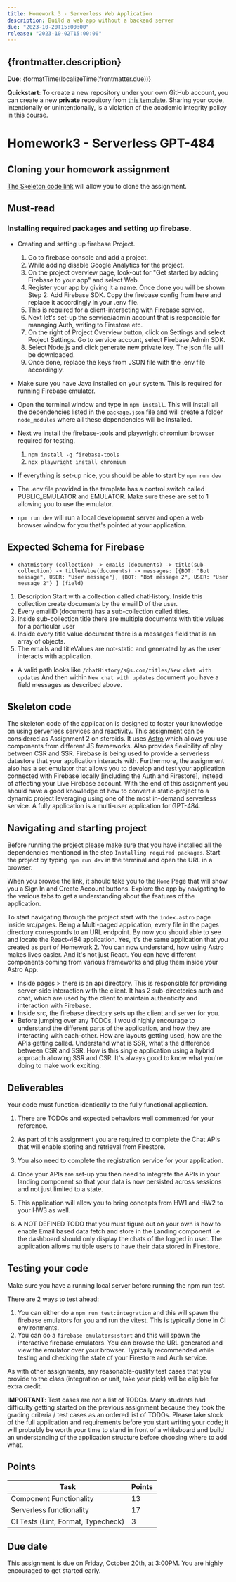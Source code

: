 ```yaml
---
title: Homework 3 - Serverless Web Application
description: Build a web app without a backend server
due: "2023-10-20T15:00:00"
release: "2023-10-02T15:00:00"
---
```



## {frontmatter.description}

**Due**: {formatTime(localizeTime(frontmatter.due))}

**Quickstart**: To create a new repository under your own GitHub account, you can create a new
**private** repository from [this
template](https://github.com/swad-cs-uic/F23-HW3-skeleton). Sharing your code,
intentionally or unintentionally, is a violation of the academic integrity
policy in this course.

# Homework3 - Serverless GPT-484

## Cloning your homework assignment

[The Skeleton code link](https://github.com/swad-cs-uic/F23-HW3-skeleton) will allow you to clone the assignment.

## Must-read

### Installing required packages and setting up firebase.

- Creating and setting up firebase Project.

  1.  Go to firebase console and add a project.
  2.  While adding disable Google Analytics for the project.
  3.  On the project overview page, look-out for "Get started by adding Firebase to your app" and select Web.
  4.  Register your app by giving it a name. Once done you will be shown Step 2: Add Firebase SDK. Copy the firebase config from here and replace it accordingly in your .env file.
  5.  This is required for a client-interacting with Firebase service.
  6.  Next let's set-up the service/admin account that is responsible for managing Auth, writing to Firestore etc.
  7.  On the right of Project Overview button, click on Settings and select Project Settings. Go to service account, select Firebase Admin SDK.
  8.  Select Node.js and click generate new private key. The json file will be downloaded.
  9.  Once done, replace the keys from JSON file with the .env file accordingly.

- Make sure you have Java installed on your system. This is required for running Firebase emulator.
- Open the terminal window and type in `npm install`. This will install all the dependencies listed in the `package.json` file and will create a folder `node_modules` where all these dependencies will be installed.
- Next we install the firebase-tools and playwright chromium browser required for testing.
  1. `npm install -g firebase-tools`
  2. `npx playwright install chromium`
- If everything is set-up nice, you should be able to start by `npm run dev`
- The .env file provided in the template has a control switch called PUBLIC_EMULATOR and EMULATOR. Make sure these are set to 1 allowing you to use the emulator.
- `npm run dev` will run a local development server and open a web browser window for you that's pointed at your application.

## Expected Schema for Firebase

- `chatHistory (collection) -> emails (documents) -> title(sub-collection) -> titleValue(documents) -> messages: [{BOT: "Bot message", USER: "User message"}, {BOT: "Bot message 2", USER: "User message 2"} ] (field)
`

1. Description Start with a collection called chatHistory. Inside this collection create documents by the emailID of the user.
2. Every emailID (document) has a sub-collection called titles.
3. Inside sub-collection title there are multiple documents with title values for a particular user
4. Inside every title value document there is a messages field that is an array of objects.
5. The emails and titleValues are not-static and generated by as the user interacts with application.

- A valid path looks like `/chatHistory/s@s.com/titles/New chat with updates` And then within `New chat with updates` document you have a field messages as described above.

## Skeleton code

The skeleton code of the application is designed to foster your knowledge on using serverless services and reactivity. This assignment can be considered as Assignment 2 on steroids. It uses [Astro](https://astro.build/) which allows you use components from different JS frameworks. Also provides flexibility of play between CSR and SSR. Firebase is being used to provide a serverless datastore that your application interacts with. Furthermore, the assignment also has a set emulator that allows you to develop and test your application connected with Firebase locally [including the Auth and Firestore], instead of affecting your Live Firebase account. With the end of this assignment you should have a good knowledge of how to convert a static-project to a dynamic project leveraging using one of the most in-demand serverless service. A fully application is a multi-user application for GPT-484.

## Navigating and starting project

Before running the project please make sure that you have installed all the dependencies mentioned in the step `Installing required packages`. Start the project by typing `npm run dev` in the terminal and open the URL in a browser.

When you browse the link, it should take you to the `Home` Page that will show you a Sign In and Create Account buttons. Explore the app by navigating to the various tabs to get a understanding about the features of the application.

To start navigating through the project start with the `index.astro` page inside src/pages. Being a Multi-paged application, every file in the pages directory corresponds to an URL endpoint.
By now you should able to see and locate the React-484 application. Yes, it's the same application that you created as part of Homework 2. You can now understand, how using Astro makes lives easier. And it's not just React. You can have different components coming from various frameworks and plug them inside your Astro App.

- Inside pages > there is an api directory. This is responsible for providing server-side interaction with the client. It has 2 sub-directories auth and chat, which are used by the client to maintain authenticity and interaction with Firebase.
- Inside src, the firebase directory sets up the client and server for you.
- Before jumping over any TODOs, I would highly encourage to understand the different parts of the application, and how they are interacting with each-other. How are layouts getting used, how are the APIs getting called. Understand what is SSR, what's the difference between CSR and SSR. How is this single application using a hybrid approach allowing SSR and CSR. It's always good to know what you're doing to make work exciting.

## Deliverables

Your code must function identically to the fully functional application.

1. There are TODOs and expected behaviors well commented for your reference.

2. As part of this assignment you are required to complete the Chat APIs that will enable storing and retrieval from Firestore.

3. You also need to complete the registration service for your application.

4. Once your APIs are set-up you then need to integrate the APIs in your landing component so that your data is now persisted across sessions and not just limited to a state.

5. This application will allow you to bring concepts from HW1 and HW2 to your HW3 as well.

6. A NOT DEFINED TODO that you must figure out on your own is how to enable Email based data fetch and store in the Landing component i.e the dashboard should only display the chats of the logged in user. The application allows multiple users to have their data stored in Firestore.

## Testing your code

Make sure you have a running local server before running the npm run test.

There are 2 ways to test ahead:

1. You can either do a `npm run test:integration` and this will spawn the firebase emulators for you and run the vitest. This is typically done in CI environments.
2. You can do a `firebase emulators:start` and this will spawn the interactive firebase emulators. You can browse the URL generated and view the emulator over your browser. Typically recommended while testing and checking the state of your Firestore and Auth service.

As with other assignments, any reasonable-quality test cases that you provide to the class (integration or unit, take your pick) will be eligible for extra credit.

**IMPORTANT**: Test cases are not a list of TODOs. Many students had difficulty getting started on the previous assignment because they took the grading criteria / test cases as an ordered list of TODOs. Please take stock of the full application and requirements before you start writing your code; it will probably be worth your time to stand in front of a whiteboard and build an understanding of the application structure before choosing where to add what.

## Points

| Task                               | Points |
| ---------------------------------- | ------ |
| Component Functionality            | 13     |
| Serverless functionality           | 17     |
| CI Tests (Lint, Format, Typecheck) | 3      |

## Due date

This assignment is due on Friday, October 20th, at 3:00PM. You are highly encouraged to get started early.

